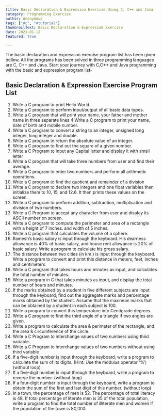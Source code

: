 ```yaml
---
title: Basic Declaration & Expression Exercise Using C, C++ and Java
category: Programming Exercise
author: Anonymous
tags: ["#c", "#tutorial"]
thumbnailText: Basic Declaration & Expression Exercise
date: 2021-01-12
featured: true

---
```

The basic declaration and expression exercise program list has been given bellow. All the programs has been solved in three programming languages are C, C++ and Java. Start your journey with C,C++ and Java programming with the basic and expression program list-
## Basic Declaration & Expression Exercise Program List
1. Write a C program to print Hello World.
2. Write a C program to perform input/output of all basic data types.
3. Write a C program that will print your name, your father and mother name in three separate lines
4 Write a C program to print your name, date of birth and mobile number.
5. Write a C program to convert a string to an integer, unsigned long integer, long integer and double.
6. Write a C program to return the absolute value of an integer.
7. Write a C program to find out the square of a given number.
8. Write a C Program to input any Capital letter and display it with small letter
9. Write a C program that will take three numbers from user and find their average.
10. Write a C program to enter two numbers and perform all arithmetic operations.
11. Write a C program to find the quotient and remainder of a division
12. Write a C program to declare two integers and one float variables then initialize them to 10, 15, and 12.6. It then prints these values on the screen.
13. Write a C program to perform addition, subtraction, multiplication and division of two numbers.
14. Write a C Program to accept any character from user and display its ASCII number on screen.
15. Write a C program to compute the perimeter and area of a rectangle with a height of 7 inches. and width of 5 inches.
16. Write a C program that calculates the volume of a sphere.
17. Ramesh’s basic salary is input through the keyboard. His dearness allowance is 40% of basic salary, and house rent allowance is 20% of basic salary. Write a program to calculate his gross salary.
18. The distance between two cities (in km.) is input through the keyboard. Write a program to convert and print this distance in meters, feet, inches and centimeters.
19. Write a C program that takes hours and minutes as input, and calculates the total number of minutes.
20. Write a program in C that takes minutes as input, and display the total number of hours and minutes.
21. If the marks obtained by a student in five different subjects are input through the keyboard, find out the aggregate marks and percentage marks obtained by the student. Assume that the maximum marks that can be obtained by a student in each subject is 100.
22. Write a program to convert this temperature into Centigrade degrees.
23. Write a C program to find the third angle of a triangle if two angles are given.
24. Write a program to calculate the area & perimeter of the rectangle, and the area & circumference of the circle.
25. Write a C Program to interchange values of two numbers using third variable.
26. Write a C Program to interchange values of two numbers without using third variable
27. If a five-digit number is input through the keyboard, write a program to calculate the sum of its digits. (Hint: Use the modulus operator ‘%’) (without loop)
28. If a five-digit number is input through the keyboard, write a program to reverse the number. (without loop)
29. If a four-digit number is input through the keyboard, write a program to obtain the sum of the first and last digit of this number. (without loop)
30. In a town, the percentage of men is 52. The percentage of total literacy is 48. If total percentage of literate men is 35 of the total population, write a program to find the total number of illiterate men and women if the population of the town is 80,000.